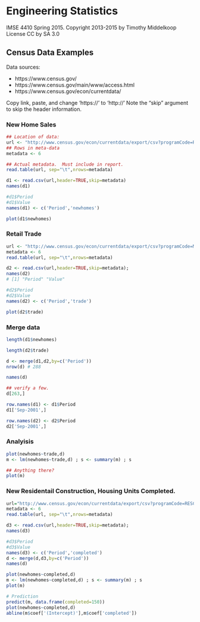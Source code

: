 # Engineering Statistics
IMSE 4410 Spring 2015. 
Copyright 2013-2015 by Timothy Middelkoop License CC by SA 3.0

## Census Data Examples

Data sources:

* https://www.census.gov/
* https://www.census.gov/main/www/access.html
* https://www.census.gov/econ/currentdata/

Copy link, paste, and change 'https://' to 'http://' Note the "skip" argument to skip the header information.

### New Home Sales

```r
## Location of data:
url <- "http://www.census.gov/econ/currentdata/export/csv?programCode=RESSALES&timeSlotType=12&startYear=1963&endYear=2015&categoryCode=ASOLD&dataTypeCode=TOTAL&geoLevelCode=US&adjusted=yes&errorData=no&internal=false"
## Rows in meta-data
metadata <- 6

## Actual metadata.  Must include in report.
read.table(url, sep="\t",nrows=metadata)

d1 <- read.csv(url,header=TRUE,skip=metadata)
names(d1)

#d1$Period
#d1$Value
names(d1) <- c('Period','newhomes')

plot(d1$newhomes)
```


### Retail Trade

```r
url <- "http://www.census.gov/econ/currentdata/export/csv?programCode=MRTS&timeSlotType=12&startYear=1992&endYear=2015&categoryCode=44X72&dataTypeCode=SM&geoLevelCode=US&adjusted=yes&errorData=no&internal=false"
metadata <- 6
read.table(url, sep="\t",nrows=metadata)

d2 <- read.csv(url,header=TRUE,skip=metadata);
names(d2)
# [1] "Period" "Value" 

#d2$Period
#d2$Value
names(d2) <- c('Period','trade')

plot(d2$trade)
```


### Merge data

```r
length(d1$newhomes)

length(d2$trade)

d <- merge(d1,d2,by=c('Period'))
nrow(d) # 288

names(d)

## verify a few.
d[263,]

row.names(d1) <- d1$Period
d1['Sep-2001',]

row.names(d2) <- d2$Period
d2['Sep-2001',]
```

### Analyisis

```r
plot(newhomes~trade,d)
m <- lm(newhomes~trade,d) ; s <- summary(m) ; s

## Anything there?
plot(m)
```

### New Residentail Construction, Housing Units Completed.

```r
url="http://www.census.gov/econ/currentdata/export/csv?programCode=RESCONST&timeSlotType=12&startYear=1959&endYear=2015&categoryCode=COMPLETIONS&dataTypeCode=TOTAL&geoLevelCode=US&adjusted=no&errorData=no&internal=false"
metadata <- 6
read.table(url, sep="\t",nrows=metadata)

d3 <- read.csv(url,header=TRUE,skip=metadata);
names(d3)

#d3$Period
#d3$Value
names(d3) <- c('Period','completed')
d <- merge(d,d3,by=c('Period'))
names(d)

plot(newhomes~completed,d)
m <- lm(newhomes~completed,d) ; s <- summary(m) ; s
plot(m)

# Prediction
predict(m, data.frame(completed=150))
plot(newhomes~completed,d)
abline(m$coef['(Intercept)'],m$coef['completed'])

```
